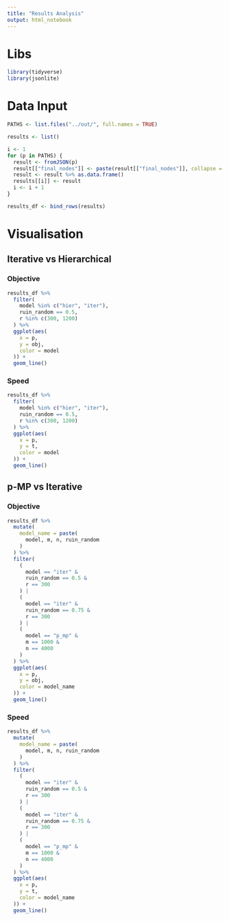 ---
title: "Results Analysis"
output: html_notebook
---

# Libs

```{r}
library(tidyverse)
library(jsonlite)
```

# Data Input

```{r}
PATHS <- list.files("../out/", full.names = TRUE)
```

```{r}
results <- list()

i <- 1
for (p in PATHS) {
  result <- fromJSON(p)
  result[["final_nodes"]] <- paste(result[["final_nodes"]], collapse = ",")
  result <- result %>% as.data.frame()
  results[[i]] <- result
  i <- i + 1
}
```

```{r}
results_df <- bind_rows(results)
```

# Visualisation

## Iterative vs Hierarchical

### Objective

```{r}
results_df %>% 
  filter(
    model %in% c("hier", "iter"),
    ruin_random == 0.5,
    r %in% c(300, 1200)
  ) %>%
  ggplot(aes(
    x = p,
    y = obj,
    color = model
  )) +
  geom_line()
```

### Speed

```{r}
results_df %>% 
  filter(
    model %in% c("hier", "iter"),
    ruin_random == 0.5,
    r %in% c(300, 1200)
  ) %>% 
  ggplot(aes(
    x = p,
    y = t,
    color = model
  )) +
  geom_line()
```

## p-MP vs Iterative

### Objective

```{r}
results_df %>% 
  mutate(
    model_name = paste(
      model, m, n, ruin_random
    )
  ) %>% 
  filter(
    (
      model == "iter" &
      ruin_random == 0.5 &
      r == 300
    ) |
    (
      model == "iter" &
      ruin_random == 0.75 &
      r == 300
    ) |
    (
      model == "p_mp" &
      m == 1000 &
      n == 4000
    )
  ) %>%
  ggplot(aes(
    x = p,
    y = obj,
    color = model_name
  )) +
  geom_line()
```

### Speed

```{r}
results_df %>% 
  mutate(
    model_name = paste(
      model, m, n, ruin_random
    )
  ) %>% 
  filter(
    (
      model == "iter" &
      ruin_random == 0.5 &
      r == 300
    ) |
    (
      model == "iter" &
      ruin_random == 0.75 &
      r == 300
    ) |
    (
      model == "p_mp" &
      m == 1000 &
      n == 4000
    )
  ) %>%
  ggplot(aes(
    x = p,
    y = t,
    color = model_name
  )) +
  geom_line()
```

